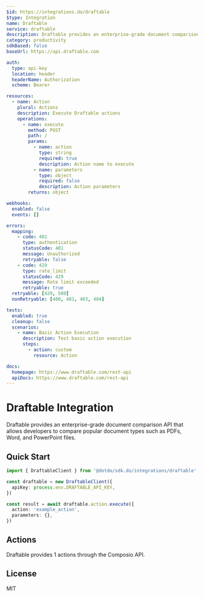 ```yaml
---
$id: https://integrations.do/draftable
$type: Integration
name: Draftable
service: draftable
description: Draftable provides an enterprise-grade document comparison API that allows developers to compare popular document types such as PDFs, Word, and PowerPoint files.
category: productivity
sdkBased: false
baseUrl: https://api.draftable.com

auth:
  type: api-key
  location: header
  headerName: Authorization
  scheme: Bearer

resources:
  - name: Action
    plural: Actions
    description: Execute Draftable actions
    operations:
      - name: execute
        method: POST
        path: /
        params:
          - name: action
            type: string
            required: true
            description: Action name to execute
          - name: parameters
            type: object
            required: false
            description: Action parameters
        returns: object

webhooks:
  enabled: false
  events: []

errors:
  mapping:
    - code: 401
      type: authentication
      statusCode: 401
      message: Unauthorized
      retryable: false
    - code: 429
      type: rate_limit
      statusCode: 429
      message: Rate limit exceeded
      retryable: true
  retryable: [429, 500]
  nonRetryable: [400, 401, 403, 404]

tests:
  enabled: true
  cleanup: false
  scenarios:
    - name: Basic Action Execution
      description: Test basic action execution
      steps:
        - action: custom
          resource: Action

docs:
  homepage: https://www.draftable.com/rest-api
  apiDocs: https://www.draftable.com/rest-api
---
```


# Draftable Integration

Draftable provides an enterprise-grade document comparison API that allows developers to compare popular document types such as PDFs, Word, and PowerPoint files.

## Quick Start

```typescript
import { DraftableClient } from '@dotdo/sdk.do/integrations/draftable'

const draftable = new DraftableClient({
  apiKey: process.env.DRAFTABLE_API_KEY,
})

const result = await draftable.action.execute({
  action: 'example_action',
  parameters: {},
})
```

## Actions

Draftable provides 1 actions through the Composio API.

## License

MIT
